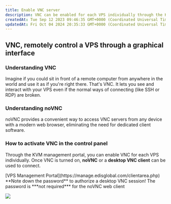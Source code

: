```yaml
---
title: Enable VNC server
description: VNC can be enabled for each VPS individually through the KVM management portal, which allows remote control through a graphical interface using either noVNC or a desktop VNC client.
createdAt: Tue Sep 12 2023 09:46:35 GMT+0000 (Coordinated Universal Time)
updatedAt: Fri Oct 04 2024 20:35:33 GMT+0000 (Coordinated Universal Time)
---
```


## VNC, remotely control a VPS through a graphical interface

### Understanding VNC

Imagine if you could sit in front of a remote computer from anywhere in the world and use it as if you're right there. That's VNC. It lets you see and interact with your VPS even if the normal ways of connecting (like SSH or RDP) are broken.

### Understanding noVNC

noVNC provides a convenient way to access VNC servers from any device with a modern web browser, eliminating the need for dedicated client software.

### How to activate VNC in the control panel

Through the KVM management portal, you can enable VNC for each VPS individually. Once VNC is turned on, **noVNC** or a **desktop VNC client** can be used to connect.

<Steps>
  <Step title='Log in to your'>
    [VPS Management Portal](https://manage.edisglobal.com/clientarea.php)
  </Step>
  <Step title='Locate your VPS in the Services tab' />
  <Step title='Click "Enable VNC"' />
</Steps>

<Note>
  **Note down the password** to authorize a desktop VNC session! The password is
  ***not required*** for the noVNC web client
</Note>

![](/assets/Rzf78n2gLy9hzvi0IZA8l_edis-vnc-novnc.gif)
